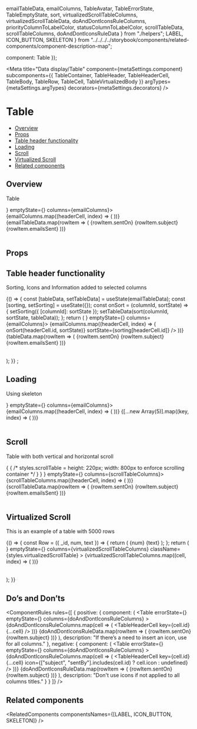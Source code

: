   emailTableData,
  emailColumns,
  TableAvatar,
  TableErrorState,
  TableEmptyState,
  sort,
  virtualizedScrollTableColumns,
  virtualizedScrollTableData,
  doAndDontIconsRuleColumns,
  priorityColumnToLabelColor,
  statusColumnToLabelColor,
  scrollTableData,
  scrollTableColumns,
  doAndDontIconsRuleData
} from "./helpers";
  LABEL,
  ICON_BUTTON,
  SKELETON
} from "../../../../storybook/components/related-components/component-description-map";

  component: Table
});

<Meta
  title="Data display/Table"
  component={metaSettings.component}
  subcomponents={{ TableContainer, TableHeader, TableHeaderCell, TableBody, TableRow, TableCell, TableVirtualizedBody }}
  argTypes={metaSettings.argTypes}
  decorators={metaSettings.decorators}
/>

<!--- Component template -->


<!--- Component documentation -->

# Table

- [Overview](#overview)
- [Props](#props)
- [Table header functionality](#table-header-functionality)
- [Loading](#loading)
- [Scroll](#scroll)
- [Virtualized Scroll](#virtualized-scroll)
- [Related components](#related-components)

## Overview

Table

<Canvas>
  <Story name="Overview">
    <TableContainer>
      <Table errorState={<TableErrorState />} emptyState={<TableEmptyState />} columns={emailColumns}>
        <TableHeader>
          {emailColumns.map((headerCell, index) => (
            <TableHeaderCell key={index} title={headerCell.title} />
          ))}
        </TableHeader>
        <TableBody>
          {emailTableData.map(rowItem => (
            <TableRow key={rowItem.id}>
              <TableCell>{rowItem.sentOn}</TableCell>
              <TableCell>{rowItem.subject}</TableCell>
              <TableCell>
                <TableAvatar text={rowItem.sentBy} />
              </TableCell>
              <TableCell>
                <Label text={rowItem.status} color="positive" isAnimationDisabled />
              </TableCell>
              <TableCell>{rowItem.emailsSent}</TableCell>
            </TableRow>
          ))}
        </TableBody>
      </Table>
    </TableContainer>
  </Story>
</Canvas>

## Props

<ArgsTable of={Table} />

## Table header functionality

Sorting, Icons and Information added to selected columns

<Canvas>
  <Story name="Table Header Functionality">
    {() => {
      const [tableData, setTableData] = useState(emailTableData);
      const [sorting, setSorting] = useState({});
      const onSort = (columnId, sortState) => {
        setSorting({ [columnId]: sortState });
        setTableData(sort(columnId, sortState, tableData));
      };
      return (
        <TableContainer>
          <Table errorState={<TableErrorState />} emptyState={<TableEmptyState />} columns={emailColumns}>
            <TableHeader>
              {emailColumns.map((headerCell, index) => (
                <TableHeaderCell
                  key={index}
                  title={headerCell.title}
                  icon={headerCell.icon}
                  infoContent={headerCell.infoContent}
                  onSortClicked={sortState => onSort(headerCell.id, sortState)}
                  sortState={sorting[headerCell.id]}
                />
              ))}
            </TableHeader>
            <TableBody>
              {tableData.map(rowItem => (
                <TableRow key={rowItem.id}>
                  <TableCell>{rowItem.sentOn}</TableCell>
                  <TableCell>{rowItem.subject}</TableCell>
                  <TableCell>
                    <TableAvatar text={rowItem.sentBy} />
                  </TableCell>
                  <TableCell>
                    <Label text={rowItem.status} isAnimationDisabled color="positive" />
                  </TableCell>
                  <TableCell>{rowItem.emailsSent}</TableCell>
                </TableRow>
              ))}
            </TableBody>
          </Table>
        </TableContainer>
      );
    }}
    ;
  </Story>
</Canvas>

## Loading

Using skeleton

<Canvas>
  <Story name="Loading">
    <TableContainer>
      <Table errorState={<TableErrorState />} emptyState={<TableEmptyState />} columns={emailColumns}>
        <TableHeader>
          {emailColumns.map((headerCell, index) => (
            <TableHeaderCell key={index} title={headerCell.title} />
          ))}
        </TableHeader>
        <TableBody>
          {[...new Array(5)].map((key, index) => (
            <TableRow key={index}>
              <TableCell>
                <Skeleton type={Skeleton.types.TEXT} height={20} width={index % 2 === 0 ? 140 : 70} />
              </TableCell>
              <TableCell>
                <Skeleton type={Skeleton.types.TEXT} height={20} width={index % 2 === 0 ? 200 : 120} />
              </TableCell>
              <TableCell>
                <Skeleton type={Skeleton.types.CIRCLE} height={24} width={24} />
              </TableCell>
              <TableCell>
                <Skeleton type={Skeleton.types.TEXT} height={20} />
              </TableCell>
              <TableCell>
                <Skeleton type={Skeleton.types.TEXT} height={20} />
              </TableCell>
            </TableRow>
          ))}
        </TableBody>
      </Table>
    </TableContainer>
  </Story>
</Canvas>

## Scroll

Table with both vertical and horizontal scroll

<Canvas>
  <Story name="Scroll">
    {
      {
        /* styles.scrollTable = height: 220px; width: 800px to enforce scrolling container */
      }
    }
    <TableContainer className={styles.scrollTable}>
      <Table errorState={<TableErrorState />} emptyState={<TableEmptyState />} columns={scrollTableColumns}>
        <TableHeader>
          {scrollTableColumns.map((headerCell, index) => (
            <TableHeaderCell key={index} title={headerCell.title} />
          ))}
        </TableHeader>
        <TableBody>
          {scrollTableData.map(rowItem => (
            <TableRow key={rowItem.id}>
              <TableCell>{rowItem.sentOn}</TableCell>
              <TableCell>
                <Label
                  text={rowItem.priority}
                  color={priorityColumnToLabelColor[rowItem.priority]}
                  isAnimationDisabled
                />
              </TableCell>
              <TableCell>{rowItem.subject}</TableCell>
              <TableCell>
                <TableAvatar text={rowItem.sentBy} />
              </TableCell>
              <TableCell>
                <Label text={rowItem.status} color={statusColumnToLabelColor[rowItem.status]} isAnimationDisabled />
              </TableCell>
              <TableCell>{rowItem.emailsSent}</TableCell>
            </TableRow>
          ))}
        </TableBody>
      </Table>
    </TableContainer>
  </Story>
</Canvas>

## Virtualized Scroll

This is an example of a table with 5000 rows

<Canvas>
  <Story name="Virtualized Scroll">
    {() => {
      const Row = ({ _id, num, text }) => {
        return (
          <TableRow>
            <TableCell>{num}</TableCell>
            <TableCell>{text}</TableCell>
          </TableRow>
        );
      };
      return (
        <TableContainer>
          <Table
            errorState={<TableErrorState />}
            emptyState={<TableEmptyState />}
            columns={virtualizedScrollTableColumns}
            className={styles.virtualizedScrollTable}
          >
            <TableHeader>
              {virtualizedScrollTableColumns.map((cell, index) => (
                <TableHeaderCell key={index} {...cell} />
              ))}
            </TableHeader>
            <TableVirtualizedBody rowRenderer={Row} items={virtualizedScrollTableData} />
          </Table>
        </TableContainer>
      );
    }}
  </Story>
</Canvas>

## Do’s and Don’ts

<ComponentRules
  rules={[
    {
      positive: {
        component: (
          <TableContainer className={styles.iconRule}>
            <Table
              errorState={<TableErrorState />}
              emptyState={<TableEmptyState />}
              columns={doAndDontIconsRuleColumns}
            >
              <TableHeader>
                {doAndDontIconsRuleColumns.map(cell => (
                  <TableHeaderCell key={cell.id} {...cell} />
                ))}
              </TableHeader>
              <TableBody>
                {doAndDontIconsRuleData.map(rowItem => (
                  <TableRow key={rowItem.id}>
                    <TableCell>{rowItem.sentOn}</TableCell>
                    <TableCell>{rowItem.subject}</TableCell>
                    <TableCell>
                      <TableAvatar text={rowItem.sentBy} />
                    </TableCell>
                    <TableCell>
                      <Label
                        text={rowItem.status}
                        color={statusColumnToLabelColor[rowItem.status]}
                        isAnimationDisabled
                      />
                    </TableCell>
                  </TableRow>
                ))}
              </TableBody>
            </Table>
          </TableContainer>
        ),
        description: "If there’s a need to insert an icon, use for all columns."
      },
      negative: {
        component: (
          <TableContainer className={styles.iconRule}>
            <Table
              errorState={<TableErrorState />}
              emptyState={<TableEmptyState />}
              columns={doAndDontIconsRuleColumns}
            >
              <TableHeader>
                {doAndDontIconsRuleColumns.map(cell => (
                  <TableHeaderCell
                    key={cell.id}
                    {...cell}
                    icon={["subject", "sentBy"].includes(cell.id) ? cell.icon : undefined}
                  />
                ))}
              </TableHeader>
              <TableBody>
                {doAndDontIconsRuleData.map(rowItem => (
                  <TableRow key={rowItem.id}>
                    <TableCell>{rowItem.sentOn}</TableCell>
                    <TableCell>{rowItem.subject}</TableCell>
                    <TableCell>
                      <TableAvatar text={rowItem.sentBy} />
                    </TableCell>
                    <TableCell>
                      <Label
                        text={rowItem.status}
                        color={statusColumnToLabelColor[rowItem.status]}
                        isAnimationDisabled
                      />
                    </TableCell>
                  </TableRow>
                ))}
              </TableBody>
            </Table>
          </TableContainer>
        ),
        description: "Don't use icons if not applied to all columns titles."
      }
    }
  ]}
/>

## Related components

<RelatedComponents componentsNames={[LABEL, ICON_BUTTON, SKELETON]} />

